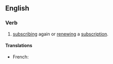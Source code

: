 ==English==

===Verb===
{{en-verb|resubscribes|resubscribing|resubscribed|resubscribed}}

# [[subscribing|subscribing]] again or [[renew]]ing a [[subscription]].

====Translations====
{{trans-top}}
* French: {{t+|fr|réabonner}}
{{trans-mid}}
{{trans-bottom}}